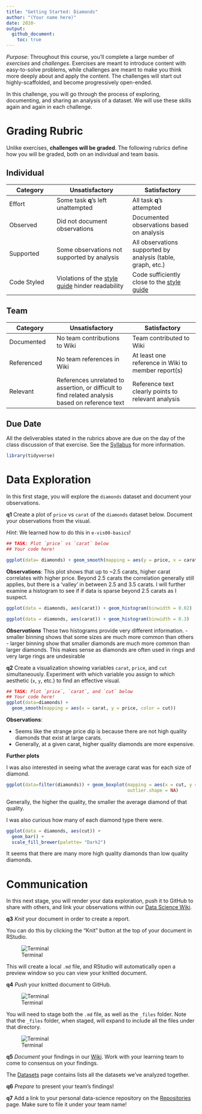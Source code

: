 ```yaml
---
title: "Getting Started: Diamonds"
author: "(Your name here)"
date: 2020-
output:
  github_document:
    toc: true
---
```


*Purpose*: Throughout this course, you'll complete a large number of *exercises* and *challenges*. Exercises are meant to introduce content with easy-to-solve problems, while challenges are meant to make you think more deeply about and apply the content. The challenges will start out highly-scaffolded, and become progressively open-ended.

In this challenge, you will go through the process of exploring, documenting, and sharing an analysis of a dataset. We will use these skills again and again in each challenge.

<!-- include-rubric -->
# Grading Rubric
<!-- -------------------------------------------------- -->

Unlike exercises, **challenges will be graded**. The following rubrics define how you will be graded, both on an individual and team basis.

## Individual
<!-- ------------------------- -->

| Category | Unsatisfactory | Satisfactory |
|----------|----------------|--------------|
| Effort | Some task __q__'s left unattempted | All task __q__'s attempted |
| Observed | Did not document observations | Documented observations based on analysis |
| Supported | Some observations not supported by analysis | All observations supported by analysis (table, graph, etc.) |
| Code Styled | Violations of the [style guide](https://style.tidyverse.org/) hinder readability | Code sufficiently close to the [style guide](https://style.tidyverse.org/) |

## Team
<!-- ------------------------- -->

| Category | Unsatisfactory | Satisfactory |
|----------|----------------|--------------|
| Documented | No team contributions to Wiki | Team contributed to Wiki |
| Referenced | No team references in Wiki | At least one reference in Wiki to member report(s) |
| Relevant | References unrelated to assertion, or difficult to find related analysis based on reference text | Reference text clearly points to relevant analysis |

## Due Date
<!-- ------------------------- -->

All the deliverables stated in the rubrics above are due on the day of the class discussion of that exercise. See the [Syllabus](https://docs.google.com/document/d/1jJTh2DH8nVJd2eyMMoyNGroReo0BKcJrz1eONi3rPSc/edit?usp=sharing) for more information.

```r
library(tidyverse)
```

# Data Exploration
<!-- -------------------------------------------------- -->

In this first stage, you will explore the `diamonds` dataset and document your observations.

__q1__ Create a plot of `price` vs `carat` of the `diamonds` dataset below. Document your observations from the visual.

*Hint*: We learned how to do this in `e-vis00-basics`!

```r
## TASK: Plot `price` vs `carat` below
## Your code here!

ggplot(data= diamonds) + geom_smooth(mapping = aes(y = price, x = carat))
```
**Observations**:
This plot shows that up to ~2.5 carats, higher carat correlates with higher 
price. Beyond 2.5 carats the correlation generally still applies, but there is 
a 'valley' in between 2.5 and 3.5 carats. I will further examine a histogram
to see if if data is sparse beyond 2.5 carats as I suspect.

```r
ggplot(data = diamonds, aes(carat)) + geom_histogram(binwidth = 0.02)
```

```r
ggplot(data = diamonds, aes(carat)) + geom_histogram(binwidth = 0.3)
```

***Observations***
These two histograms provide very different information.
- smaller binning shows that some sizes are much more common than others
- larger binning show that smaller diamonds are much more common than larger
diamonds. This makes sense as diamonds are often used in rings and very large
rings are undesirable

__q2__ Create a visualization showing variables `carat`, `price`, and `cut` 
simultaneously. Experiment with which variable you assign to which aesthetic 
(`x`, `y`, etc.) to find an effective visual.

```r
## TASK: Plot `price`, `carat`, and `cut` below
## Your code here!
ggplot(data=diamonds) + 
  geom_smooth(mapping = aes(x = carat, y = price, color = cut))
```

**Observations**:

- Seems like the strange price dip is because there are not high quality 
diamonds that exist at large carats. 
- Generally, at a given carat, higher quality diamonds are more expensive.

__Further plots__

I was also interested in seeing what the average carat was for each size of 
diamond.
```r
ggplot(data=filter(diamonds)) + geom_boxplot(mapping = aes(x = cut, y = carat),
                                             outlier.shape = NA)
```

Generally, the higher the quality, the smaller the average diamond of that 
quality. 

I was also curious how many of each diamond type there were.
```r
ggplot(data = diamonds, aes(cut)) + 
  geom_bar() +
  scale_fill_brewer(palette= "Dark2")
```

It seems that there are many more high quality diamonds than low quality 
diamonds.

# Communication
<!-- -------------------------------------------------- -->

In this next stage, you will render your data exploration, push it to GitHub to share with others, and link your observations within our [Data Science Wiki](https://olin-data-science.fandom.com/wiki/Olin_Data_Science_Wiki).

__q3__ *Knit* your document in order to create a report.

You can do this by clicking the "Knit" button at the top of your document in RStudio.

![Terminal](./images/c00-knit.png)

This will create a local `.md` file, and RStudio will automatically open a preview window so you can view your knitted document.

__q4__ *Push* your knitted document to GitHub.

![Terminal](./images/c00-unstaged.png)

You will need to stage both the `.md` file, as well as the `_files` folder. Note that the `_files` folder, when staged, will expand to include all the files under that directory.

![Terminal](./images/c00-staged.png)

__q5__ *Document* your findings in our [Wiki](https://olin-data-science.fandom.com/wiki/Olin_Data_Science_Wiki). Work with your learning team to come to consensus on your findings.

The [Datasets](https://olin-data-science.fandom.com/wiki/Datasets) page contains lists all the datasets we've analyzed together.

__q6__ *Prepare* to present your team's findings!

__q7__ Add a link to your personal data-science repository on the [Repositories](https://olin-data-science.fandom.com/wiki/Repositories) page. Make sure to file it under your team name!
